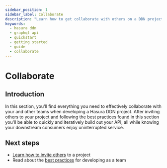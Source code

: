 ```yaml
---
sidebar_position: 1
sidebar_label: Collaborate
description: "Learn how to get collaborate with others on a DDN project."
keywords:
  - hasura ddn
  - graphql api
  - quickstart
  - getting started
  - guide
  - collaborate
---
```


# Collaborate

## Introduction

In this section, you'll find everything you need to effectively collaborate with your and other teams when developing a
Hasura DDN project. After inviting others to your project and following the best practices found in this section you'll
be able to quickly and iteratively build out your API, all while knowing your downstream consumers enjoy uninterrupted
service.

## Next steps

- [Learn how to invite others](/collaboration/invite.mdx) to a project
- Read about the [best practices](/collaboration/best-practices.mdx) for developing as a team
